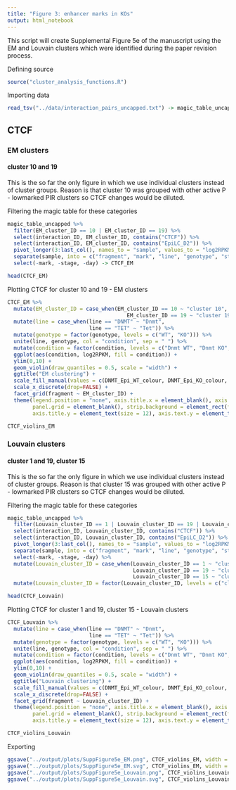 ```yaml
---
title: "Figure 3: enhancer marks in KOs"
output: html_notebook
---
```


This script will create Supplemental Figure 5e of the manuscript using the EM and Louvain clusters which were identified during the paper revision process.

Defining source

```r
source("cluster_analysis_functions.R")
```
Importing data

```r
read_tsv("../data/interaction_pairs_uncapped.txt") -> magic_table_uncapped
```


## CTCF 

### EM clusters

#### cluster 10 and 19

This is the so far the only figure in which we use individual clusters instead of cluster groups. Reason is that cluster 10 was grouped with other active P - lowmarked PIR clusters so CTCF changes would be diluted.


Filtering the magic table for these categories

```r
magic_table_uncapped %>% 
  filter(EM_cluster_ID == 10 | EM_cluster_ID == 19) %>% 
  select(interaction_ID, EM_cluster_ID, contains("CTCF")) %>% 
  select(interaction_ID, EM_cluster_ID, contains("EpiLC_D2")) %>% 
  pivot_longer(3:last_col(), names_to = "sample", values_to = "log2RPKM") %>% 
  separate(sample, into = c("fragment", "mark", "line", "genotype", "stage", "day")) %>% 
  select(-mark, -stage, -day) -> CTCF_EM

head(CTCF_EM)
```

Plotting CTCF for cluster 10 and 19 - EM clusters

```r
CTCF_EM %>% 
  mutate(EM_cluster_ID = case_when(EM_cluster_ID == 10 ~ "cluster 10",
                                      EM_cluster_ID == 19 ~ "cluster 19")) %>% 
  mutate(line = case_when(line == "DNMT" ~ "Dnmt",
                          line == "TET" ~ "Tet")) %>% 
  mutate(genotype = factor(genotype, levels = c("WT", "KO"))) %>% 
  unite(line, genotype, col = "condition", sep = " ") %>% 
  mutate(condition = factor(condition, levels = c("Dnmt WT", "Dnmt KO", "", "Tet WT", "Tet KO"))) %>% 
  ggplot(aes(condition, log2RPKM, fill = condition)) +
  ylim(0,10) +
  geom_violin(draw_quantiles = 0.5, scale = "width") +
  ggtitle("EM clustering") +
  scale_fill_manual(values = c(DNMT_Epi_WT_colour, DNMT_Epi_KO_colour, TET_Epi_WT_colour, TET_Epi_KO_colour)) +
  scale_x_discrete(drop=FALSE) +
  facet_grid(fragment ~ EM_cluster_ID) +
  theme(legend.position = "none", axis.title.x = element_blank(), axis.text.x = element_text(angle = 90, vjust = 0.5, hjust = 1, size = 10, margin = margin(r=0)), 
        panel.grid = element_blank(), strip.background = element_rect(fill = "white"), axis.ticks.x = element_blank(), strip.text = element_text(size = 9),
        axis.title.y = element_text(size = 12), axis.text.y = element_text(size = 10), plot.title = element_text(size = 12, hjust = 0.5)) -> CTCF_violins_EM

CTCF_violins_EM
```
 
### Louvain clusters

#### cluster 1 and 19, cluster 15

This is the so far the only figure in which we use individual clusters instead of cluster groups. Reason is that cluster 15 was grouped with other active P - lowmarked PIR clusters so CTCF changes would be diluted.


Filtering the magic table for these categories

```r
magic_table_uncapped %>% 
  filter(Louvain_cluster_ID == 1 | Louvain_cluster_ID == 19 | Louvain_cluster_ID == 15) %>% 
  select(interaction_ID, Louvain_cluster_ID, contains("CTCF")) %>% 
  select(interaction_ID, Louvain_cluster_ID, contains("EpiLC_D2")) %>% 
  pivot_longer(3:last_col(), names_to = "sample", values_to = "log2RPKM") %>% 
  separate(sample, into = c("fragment", "mark", "line", "genotype", "stage", "day")) %>% 
  select(-mark, -stage, -day) %>% 
  mutate(Louvain_cluster_ID = case_when(Louvain_cluster_ID == 1 ~ "cluster 1/19",
                                        Louvain_cluster_ID == 19 ~ "cluster 1/19",
                                        Louvain_cluster_ID == 15 ~ "cluster 15")) %>% 
  mutate(Louvain_cluster_ID = factor(Louvain_cluster_ID, levels = c("cluster 15", "cluster 1/19"))) -> CTCF_Louvain

head(CTCF_Louvain)
```

Plotting CTCF for cluster 1 and 19, cluster 15 - Louvain clusters

```r
CTCF_Louvain %>% 
  mutate(line = case_when(line == "DNMT" ~ "Dnmt",
                          line == "TET" ~ "Tet")) %>% 
  mutate(genotype = factor(genotype, levels = c("WT", "KO"))) %>% 
  unite(line, genotype, col = "condition", sep = " ") %>% 
  mutate(condition = factor(condition, levels = c("Dnmt WT", "Dnmt KO", "", "Tet WT", "Tet KO"))) %>% 
  ggplot(aes(condition, log2RPKM, fill = condition)) +
  ylim(0,10) +
  geom_violin(draw_quantiles = 0.5, scale = "width") +
  ggtitle("Louvain clustering") +
  scale_fill_manual(values = c(DNMT_Epi_WT_colour, DNMT_Epi_KO_colour, TET_Epi_WT_colour, TET_Epi_KO_colour)) +
  scale_x_discrete(drop=FALSE) +
  facet_grid(fragment ~ Louvain_cluster_ID) +
  theme(legend.position = "none", axis.title.x = element_blank(), axis.text.x = element_text(angle = 90, vjust = 0.5, hjust = 1, size = 10, margin = margin(r=0)), 
        panel.grid = element_blank(), strip.background = element_rect(fill = "white"), axis.ticks.x = element_blank(), strip.text = element_text(size = 9),
        axis.title.y = element_text(size = 12), axis.text.y = element_text(size = 10), plot.title = element_text(size = 12, hjust = 0.5)) -> CTCF_violins_Louvain

CTCF_violins_Louvain
```

 
Exporting

```r
ggsave("../output/plots/SuppFigure5e_EM.png", CTCF_violins_EM, width = 2.8, height = 4, units = "in")
ggsave("../output/plots/SuppFigure5e_EM.svg", CTCF_violins_EM, width = 2.8, height = 4, units = "in")
ggsave("../output/plots/SuppFigure5e_Louvain.png", CTCF_violins_Louvain, width = 2.8, height = 4, units = "in")
ggsave("../output/plots/SuppFigure5e_Louvain.svg", CTCF_violins_Louvain, width = 2.8, height = 4, units = "in")
```

